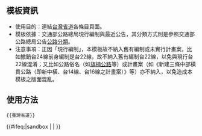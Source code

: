 <includeonly><!-- 在這裡加入模板的保護標識 --></includeonly><noinclude>{{Documentation subpage}}</noinclude>

==模板資訊==
*使用目的：連結[[台灣省道]]各條目頁面。
*模板依據：交通部公路總局現行編制與最近公告，其分類方式則是參照交通部公路總局公告[http://210.69.58.35/page?node=8cad4a63-3167-407b-b5c3-c836c72c242c 公路分類]。
*注意事項：正因「現行編制」，本模板故不納入舊有編制或未實行計畫案，比如撤銷台24線前身編制是台22線，故不納入舊有編制台22線，以免與現行台22線混淆；又比如公路俗名（如[[旗楠公路]]等）或計畫案（如《新建三條中部橫貫公路（即新中橫、台14線、台16線之計畫案）》等）亦不納入，以免造成本模板之版面混亂。

==使用方法==
<pre>{{臺灣省道}}</pre>

<includeonly>{{#ifeq:{{SUBPAGENAME}}|sandbox | |
<!-- 本行下加入模板的分類，跨維基連結加入Wikidata（參見[[Wikipedia:Wikidata]]） -->
}}</includeonly>